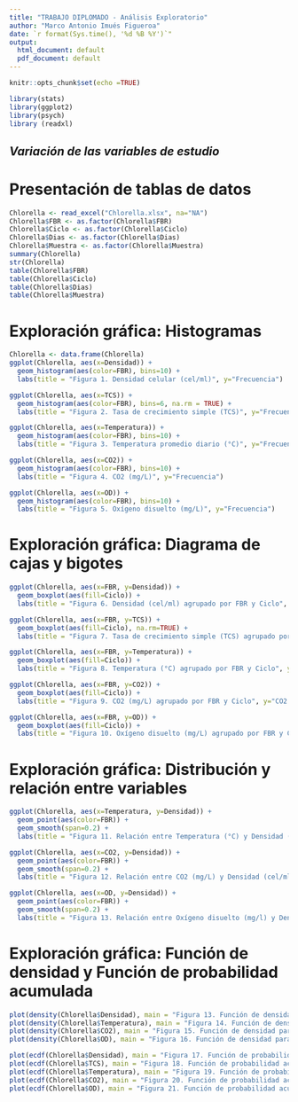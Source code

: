 ```yaml
---
title: "TRABAJO DIPLOMADO - Análisis Exploratorio"
author: "Marco Antonio Imués Figueroa"
date: `r format(Sys.time(), '%d %B %Y')`"
output:
  html_document: default
  pdf_document: default
---
```


```r
knitr::opts_chunk$set(echo =TRUE)

library(stats)
library(ggplot2)
library(psych)
library (readxl)

```

## *Variación de las variables de estudio*

# Presentación de tablas de datos

```r
Chlorella <- read_excel("Chlorella.xlsx", na="NA")
Chlorella$FBR <- as.factor(Chlorella$FBR)
Chlorella$Ciclo <- as.factor(Chlorella$Ciclo)
Chlorella$Dias <- as.factor(Chlorella$Dias)
Chlorella$Muestra <- as.factor(Chlorella$Muestra)
summary(Chlorella)
str(Chlorella)
table(Chlorella$FBR)
table(Chlorella$Ciclo)
table(Chlorella$Dias)
table(Chlorella$Muestra)
```

# Exploración gráfica: Histogramas

```r
Chlorella <- data.frame(Chlorella)
ggplot(Chlorella, aes(x=Densidad)) +
  geom_histogram(aes(color=FBR), bins=10) + 
  labs(title = "Figura 1. Densidad celular (cel/ml)", y="Frecuencia")

ggplot(Chlorella, aes(x=TCS)) +
  geom_histogram(aes(color=FBR), bins=6, na.rm = TRUE) +
  labs(title = "Figura 2. Tasa de crecimiento simple (TCS)", y="Frecuencia")

ggplot(Chlorella, aes(x=Temperatura)) +
  geom_histogram(aes(color=FBR), bins=10) +
  labs(title = "Figura 3. Temperatura promedio diario (°C)", y="Frecuencia")

ggplot(Chlorella, aes(x=CO2)) +
  geom_histogram(aes(color=FBR), bins=10) +
  labs(title = "Figura 4. CO2 (mg/L)", y="Frecuencia")

ggplot(Chlorella, aes(x=OD)) +
  geom_histogram(aes(color=FBR), bins=10) +
  labs(title = "Figura 5. Oxígeno disuelto (mg/L)", y="Frecuencia")
```

# Exploración gráfica: Diagrama de cajas y bigotes

```r
ggplot(Chlorella, aes(x=FBR, y=Densidad)) +
  geom_boxplot(aes(fill=Ciclo)) +
  labs(title = "Figura 6. Densidad (cel/ml) agrupado por FBR y Ciclo", y="Densidad (cel/ml)")

ggplot(Chlorella, aes(x=FBR, y=TCS)) +
  geom_boxplot(aes(fill=Ciclo), na.rm=TRUE) +
  labs(title = "Figura 7. Tasa de crecimiento simple (TCS) agrupado por FBR y Ciclo", y="TCS")

ggplot(Chlorella, aes(x=FBR, y=Temperatura)) +
  geom_boxplot(aes(fill=Ciclo)) +
  labs(title = "Figura 8. Temperatura (°C) agrupado por FBR y Ciclo", y="Temperatura (°C)")

ggplot(Chlorella, aes(x=FBR, y=CO2)) +
  geom_boxplot(aes(fill=Ciclo)) +
  labs(title = "Figura 9. CO2 (mg/L) agrupado por FBR y Ciclo", y="CO2 (mg/L)")

ggplot(Chlorella, aes(x=FBR, y=OD)) +
  geom_boxplot(aes(fill=Ciclo)) +
  labs(title = "Figura 10. Oxígeno disuelto (mg/L) agrupado por FBR y Ciclo", y="OD (mg/L)")

```

# Exploración gráfica: Distribución y relación entre variables

```r
ggplot(Chlorella, aes(x=Temperatura, y=Densidad)) +
  geom_point(aes(color=FBR)) +
  geom_smooth(span=0.2) +
  labs(title = "Figura 11. Relación entre Temperatura (°C) y Densidad (cel/ml) agrupadas por FBR")

ggplot(Chlorella, aes(x=CO2, y=Densidad)) +
  geom_point(aes(color=FBR)) +
  geom_smooth(span=0.2) +
  labs(title = "Figura 12. Relación entre CO2 (mg/L) y Densidad (cel/ml) agrupadas por FBR")

ggplot(Chlorella, aes(x=OD, y=Densidad)) +
  geom_point(aes(color=FBR)) +
  geom_smooth(span=0.2) +
  labs(title = "Figura 13. Relación entre Oxígeno disuelto (mg/l) y Densidad (cel/ml) agrupadas por FBR")

```

# Exploración gráfica: Función de densidad y Función de probabilidad acumulada

```r
plot(density(Chlorella$Densidad), main = "Figura 13. Función de densidad para la variable Densidad (cel/ml)", y="Densidad")
plot(density(Chlorella$Temperatura), main = "Figura 14. Función de densidad para la variable Temperatura (°C)", y="Densidad")
plot(density(Chlorella$CO2), main = "Figura 15. Función de densidad para la variable CO2 (mg/ml))", y="Densidad")
plot(density(Chlorella$OD), main = "Figura 16. Función de densidad para la variable Oxígeno disuelto (mg/ml)", y="Densidad")

plot(ecdf(Chlorella$Densidad), main = "Figura 17. Función de probabilidad acumulada para la variable Densidad (cel/ml)")
plot(ecdf(Chlorella$TCS), main = "Figura 18. Función de probabilidad acumulada para la variable Tasa de Crecimiento Simple")
plot(ecdf(Chlorella$Temperatura), main = "Figura 19. Función de probabilidad acumulada para la variable Temperatura")
plot(ecdf(Chlorella$CO2), main = "Figura 20. Función de probabilidad acumulada para la variable CO2")
plot(ecdf(Chlorella$OD), main = "Figura 21. Función de probabilidad acumulada para la variable Oxígeno Disuelto")

```
